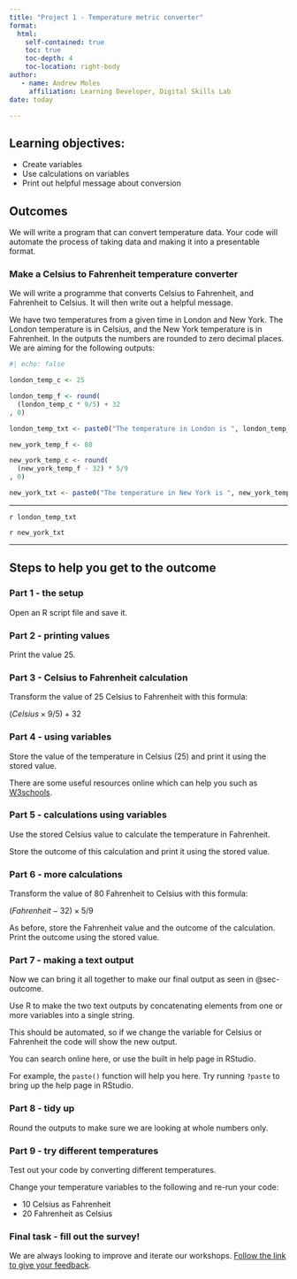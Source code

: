 ```yaml
---
title: "Project 1 - Temperature metric converter"
format: 
  html:
    self-contained: true
    toc: true
    toc-depth: 4
    toc-location: right-body
author:
   - name: Andrew Moles
     affiliation: Learning Developer, Digital Skills Lab
date: today    

---
```


## Learning objectives:
- Create variables
- Use calculations on variables
- Print out helpful message about conversion


## Outcomes

We will write a program that can convert temperature data. Your code will automate the process of taking data and making it into a presentable format. 

### Make a Celsius to Fahrenheit temperature converter {#sec-outcome}

We will write a programme that converts Celsius to Fahrenheit, and Fahrenheit to Celsius. It will then write out a helpful message. 

We have two temperatures from a given time in London and New York. The London temperature is in Celsius, and the New York temperature is in Fahrenheit. In the outputs the numbers are rounded to zero decimal places. We are aiming for the following outputs: 

```r
#| echo: false

london_temp_c <- 25

london_temp_f <- round(
  (london_temp_c * 9/5) + 32
, 0)

london_temp_txt <- paste0("The temperature in London is ", london_temp_c, "°C, which is ", london_temp_f, "°F")

new_york_temp_f <- 80

new_york_temp_c <- round(
  (new_york_temp_f - 32) * 5/9
, 0)

new_york_txt <- paste0("The temperature in New York is ", new_york_temp_f, "°F, which is ", new_york_temp_c, "°C")
```

******

`r london_temp_txt`

`r new_york_txt`

******

## Steps to help you get to the outcome

### Part 1 - the setup
Open an R script file and save it.

### Part 2 - printing values

Print the value 25. 


### Part 3 - Celsius to Fahrenheit calculation

Transform the value of 25 Celsius to Fahrenheit with this formula:

$(Celsius \times 9/5) + 32$

### Part 4 - using variables

Store the value of the temperature in Celsius (25) and print it using the stored value.

::: {.callout-note appearance="simple"}
There are some useful resources online which can help you such as [W3schools](https://www.w3schools.com/r/r_variables.asp){target="_blank"}.
:::


### Part 5 - calculations using variables

Use the stored Celsius value to calculate the temperature in Fahrenheit. 

Store the outcome of this calculation and print it using the stored value. 

### Part 6 - more calculations

Transform the value of 80 Fahrenheit to Celsius with this formula:

$(Fahrenheit - 32) \times 5/9$

As before, store the Fahrenheit value and the outcome of the calculation. Print the outcome using the stored value. 

### Part 7 - making a text output

Now we can bring it all together to make our final output as seen in @sec-outcome. 

Use R to make the two text outputs by concatenating elements from one or more variables into a single string.

This should be automated, so if we change the variable for Celsius or Fahrenheit the code will show the new output. 

::: {.callout-tip appearance="simple"}
You can search online here, or use the built in help page in RStudio. 

For example, the `paste()` function will help you here. Try running `?paste` to bring up the help page in RStudio. 
:::

### Part 8 - tidy up

Round the outputs to make sure we are looking at whole numbers only. 

### Part 9 - try different temperatures

Test out your code by converting different temperatures. 

Change your temperature variables to the following and re-run your code:

- 10 Celsius as Fahrenheit  
- 20 Fahrenheit as Celsius

### Final task - fill out the survey!

We are always looking to improve and iterate our workshops. [Follow the link to give your feedback](https://lse.eu.qualtrics.com/jfe/form/SV_0vJs5yGpF1F359I?coursename=R Projects 1: Temperature Metric Converter&topic=R&prog=DS&version=25-26){target="_blank"}.



